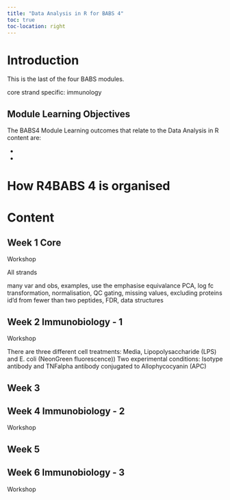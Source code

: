 ```yaml
---
title: "Data Analysis in R for BABS 4"
toc: true
toc-location: right
---
```

# Introduction

This is the last of the four BABS modules. 

core
strand specific: immunology

## Module Learning Objectives

The BABS4 Module Learning outcomes that relate to the Data Analysis in R content are:

-   

-   

# How R4BABS 4 is organised

<!-- Each x has: -->

<!-- -   An overview on the "About" page which gives the Learning Objectives, a topic summary and the instructions for the week. You should read this first.  -->

<!-- -   Some independent study on the "Prepare!" page to prepare you for the workshop. This will be reading from the course book ([Computational Analysis for Bioscientists](https://3mmarand.github.io/comp4biosci/)),  watching a video, or doing some coding or set up. It is designed to take about 30-45 mins on average. You will most likely learn best if you can find people to study with.  -->

<!-- -   A two-hour workshop using R. This will usually start with me doing a short demonstration of one or more of the examples that were in "Prepare!" but you will spend most of the session going through some exercises. Anything you have not done before is explained and guided but you will also have to use the skills gained in previous workshops. I often remind you to take care of future you by making notes so you can look up your previous work but you can also search the [R4BABS](https://3mmarand.github.io/R4BABS/) site (search is top right). Talking to other people in the workshop about the exercises and working together will really help you understand more. There will be plenty of help from me and my demonstrators. -->

<!-- -   Some independent study on the "Consolidate!" page to give you more practice. The exercises are usually similar to those in the workshop but with less guidance. Occasionally, there will be reading to do. It is designed to take about 30-45 mins on average but may be quicker if you understood the workshop very well or slower if you need to revisit the workshop.  -->

<!-- Learning Data Analysis in R is like learning to speak a new language or play an instrument or a technical sport - you can't really rush it or cram for it. You need regular practice.  -->

<!-- -   a little bit of engagement and practice is always better than none -->

<!-- -   if you get behind, just pick up where you left off rather than jumping in. It is fine to work on a previous week's workshop -->

# Content

## Week 1 Core

Workshop


All strands

many var and obs, examples, use the emphasise equivalance
PCA, log fc transformation, normalisation, QC gating, missing values, excluding proteins id'd from fewer than two peptides, FDR, data structures


## Week 2 Immunobiology - 1

Workshop

There are three different cell treatments: Media, Lipopolysaccharide (LPS) and E. coli (NeonGreen fluorescence)) 
Two experimental conditions: Isotype antibody and TNFalpha antibody conjugated to Allophycocyanin (APC)



## Week 3



## Week 4 Immunobiology - 2

Workshop



## Week 5


## Week 6 Immunobiology - 3

Workshop